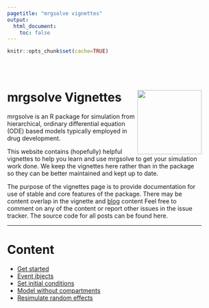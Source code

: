 ```yaml
---
pagetitle: "mrgsolve vignettes"
output: 
  html_document: 
    toc: false
---
```


```r
knitr::opts_chunk$set(cache=TRUE)
```

<style type="text/css">
.title {
  display: none;
}
#getting-started img {
  margin-right: 10px;
}
</style>

<div class="row" style="padding-top: 30px; width: 90%">
<!--div class="col-sm-6"-->

# **mrgsolve <red>Vignettes</red>** <img src="images/mrgsolve_hex.png" align="right" width="150px"></img>

mrgsolve is an R package for simulation from hierarchical, ordinary differential 
equation (ODE) based models typically employed in drug development.

This website contains (hopefully) helpful vignettes to help you learn and 
use mrgsolve to get your simulation work done.  We keep the vignettes here
rather than in the package so they can be better maintained and 
kept up to date.

The purpose of the vignettes page is to provide documentation 
for use of stable and core features of the package. There may be content overlap in the vignette and [blog](https://mrgsolve.github.io/blog) content Feel free to comment on any of the content or report other issues in the issue tracker. The source code for all posts can be found here.

<hr></hr>


# Content

- [Get started](01-get-started.html)
- [Event ibjects](events.html)
- [Set initial conditions](init.html)
- [Model without compartments](dollar_pred.html)
- [Resimulate random effects](simeta.html)

</div>